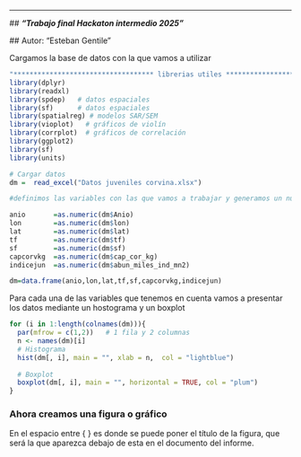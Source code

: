 ------------------------------------------------------------------------
  
  ## ***"Trabajo final Hackaton intermedio 2025"***
  
  ##  Autor: "Esteban Gentile"
  
  Cargamos la base de datos con la que vamos a utilizar

```r
"*********************************** librerias utiles *****************************"
library(dplyr)
library(readxl)
library(spdep)   # datos espaciales
library(sf)      # datos espaciales
library(spatialreg) # modelos SAR/SEM
library(vioplot)   # gráficos de violín
library(corrplot)  # gráficos de correlación 
library(ggplot2)
library(sf)
library(units)
```


```r
# Cargar datos
dm =  read_excel("Datos juveniles corvina.xlsx")

#definimos las variables con las que vamos a trabajar y generamos un nuevo data frame

anio       =as.numeric(dm$Anio)
lon        =as.numeric(dm$lon)
lat        =as.numeric(dm$lat)
tf         =as.numeric(dm$tf)
sf         =as.numeric(dm$sf)
capcorvkg  =as.numeric(dm$cap_cor_kg)
indicejun  =as.numeric(dm$abun_miles_ind_mn2)

dm=data.frame(anio,lon,lat,tf,sf,capcorvkg,indicejun)
```

Para cada una de las variables que tenemos en cuenta vamos a presentar los datos mediante un hostograma y un boxplot

```r


for (i in 1:length(colnames(dm))){
  par(mfrow = c(1,2))   # 1 fila y 2 columnas
  n <- names(dm)[i]
  # Histograma
  hist(dm[, i], main = "", xlab = n,  col = "lightblue")
  
  # Boxplot
  boxplot(dm[, i], main = "", horizontal = TRUE, col = "plum")
}

```

### Ahora creamos una figura o gráfico

En el espacio entre { } es donde se puede poner el título de la figura, que será la que aparezca debajo de esta en el documento del informe.

```r


```